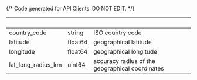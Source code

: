 {/* Code generated for API Clients. DO NOT EDIT. */}

| &nbsp;             | &nbsp;  | &nbsp;                                          |
| ------------------ | ------- | ----------------------------------------------- |
| country_code       | string  | ISO country code                                |
| latitude           | float64 | geographical latitude                           |
| longitude          | float64 | geographical longitude                          |
| lat_long_radius_km | uint64  | accuracy radius of the geographical coordinates |
